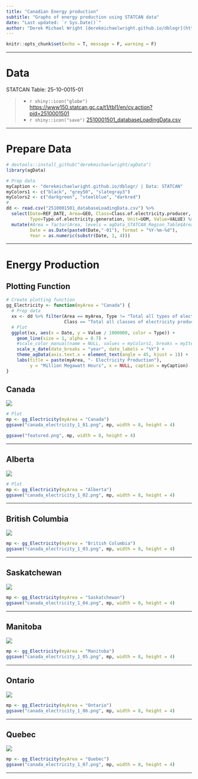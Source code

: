 ```yaml
---
title: "Canadian Energy production"
subtitle: "Graphs of energy production using STATCAN data"
date: "Last updated: `r Sys.Date()`"
author: "Derek Michael Wright [derekmichaelwright.github.io/dblogr](https://derekmichaelwright.github.io/dblogr/) <derek.wright@usask.ca>"
---
```


```r
knitr::opts_chunk$set(echo = T, message = F, warning = F)
```

---

# Data

STATCAN Table: 25-10-0015-01

> - `r shiny::icon("globe")` [https://www150.statcan.gc.ca/t1/tbl1/en/cv.action?pid=2510001501](https://www150.statcan.gc.ca/t1/tbl1/en/cv.action?pid=2510001501){target="_blank"}
> - `r shiny::icon("save")` [2510001501_databaseLoadingData.csv](2510001501_databaseLoadingData.csv)

---

# Prepare Data

```r
# devtools::install_github("derekmichaelwright/agData")
library(agData)
```

```r
# Prep data
myCaption <- "derekmichaelwright.github.io/dblogr/ | Data: STATCAN"
myColors1 <- c("black", "grey50", "slategray3")
myColors2 <- c("darkgreen", "steelblue", "darkred")
# 
dd <- read.csv("2510001501_databaseLoadingData.csv") %>%
  select(Date=REF_DATE, Area=GEO, Class=Class.of.electricity.producer,
         Type=Type.of.electricity.generation, Unit=UOM, Value=VALUE) %>%
  mutate(#Area = factor(Area, levels = agData_STATCAN_Region_Table$Area),
         Date = as.Date(paste0(Date,"-01"), format = "%Y-%m-%d"),
         Year = as.numeric(substr(Date, 1, 4)))
```

---

# Energy Production {.tabset .tabset-pills}

## Plotting Function

```r
# Create plotting function
gg_Electricity <- function(myArea = "Canada") {
  # Prep data
  xx <- dd %>% filter(Area == myArea, Type != "Total all types of electricity generation",
                      Class == "Total all classes of electricity producer")
  # Plot
  ggplot(xx, aes(x = Date, y = Value / 1000000, color = Type)) +
    geom_line(size = 1, alpha = 0.7) +
    #scale_color_manual(name = NULL, values = myColors1, breaks = myItems) +
    scale_x_date(date_breaks = "year", date_labels = "%Y") +
    theme_agData(axis.text.x = element_text(angle = 45, hjust = 1)) +
    labs(title = paste(myArea, "- Electricity Production"),
         y = "Million Megawatt Hours", x = NULL, caption = myCaption)
}
```

## Canada {.active}

![](canada_electricity_1_01.png)

```r
# Plot
mp <- gg_Electricity(myArea = "Canada")
ggsave("canada_electricity_1_01.png", mp, width = 8, height = 4)
```

```r
ggsave("featured.png", mp, width = 8, height = 4)
```

---

## Alberta

![](canada_electricity_1_02.png)

```r
# Plot
mp <- gg_Electricity(myArea = "Alberta")
ggsave("canada_electricity_1_02.png", mp, width = 8, height = 4)
```

---

## British Columbia

![](canada_electricity_1_03.png)

```r
mp <- gg_Electricity(myArea = "British Columbia")
ggsave("canada_electricity_1_03.png", mp, width = 8, height = 4)
```

---

## Saskatchewan

![](canada_electricity_1_04.png)

```r
mp <- gg_Electricity(myArea = "Saskatchewan")
ggsave("canada_electricity_1_04.png", mp, width = 8, height = 4)
```

---

## Manitoba

![](canada_electricity_1_05.png)

```r
mp <- gg_Electricity(myArea = "Manitoba")
ggsave("canada_electricity_1_05.png", mp, width = 8, height = 4)
```

---

## Ontario

![](canada_electricity_1_06.png)

```r
mp <- gg_Electricity(myArea = "Ontario")
ggsave("canada_electricity_1_06.png", mp, width = 8, height = 4)
```

---

## Quebec

![](canada_electricity_1_07.png)

```r
mp <- gg_Electricity(myArea = "Quebec")
ggsave("canada_electricity_1_07.png", mp, width = 8, height = 4)
```

---
